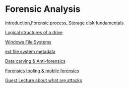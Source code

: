 = Forensic Analysis =

[[FALecture1|Introduction,Forensic process, Storage disk fundamentals]]

[[FALecture2|Logical structures of a drive]]

[[FALecture3|Windows File Systems]]

[[FALecture4|ext file system metadata]]

[[FALecture5|Data carving & Anti-forensics]]

[[FALecture6|Forensics tooling & mobile forensics]]

[[FALectureGuest|Guest Lecture about what are attacks]]
